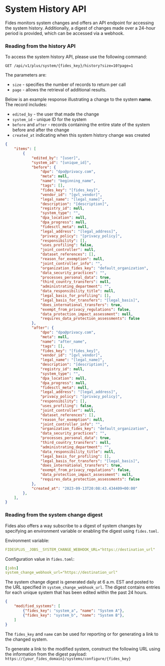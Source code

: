 
# System History API

Fides monitors system changes and offers an API endpoint for accessing the system history. Additionally, a digest of changes made over a 24-hour period is provided, which can be accessed via a webhook.

### Reading from the history API

To access the system history API, please use the following command: 

```
GET /api/v1/plus/system/{fides_key}/history?size=10?page=1
```

The parameters are:
- `size` - specifies the number of records to return per call
- `page` - allows the retrieval of additional results.

Below is an example response illustrating a change to the system **name**. The record includes:

- `edited_by` - the user that made the change
- `system_id` - unique ID for the system
- `before` and `after` - records containing the entire state of the system before and after the change
- `created_at` indicating when this system history change was created

```json
{
    "items": [
        {
            "edited_by": "[user]",
            "system_id": "[unique_id]",
            "before": {
                "dpo": "dpo@privacy.com",
                "meta": null,
                "name": "beginning_name",
                "tags": [],
                "fides_key": "[fides_key]",
                "vendor_id": "[gvl_vendor]",
                "legal_name": "[legal_name]",
                "description": "[description]",
                "registry_id": null,
                "system_type": "",
                "dpa_location": null,
                "dpa_progress": null,
                "fidesctl_meta": null,
                "legal_address": "[legal_address]",
                "privacy_policy": "[privacy_policy]",
                "responsibility": [],
                "uses_profiling": false,
                "joint_controller": null,
                "dataset_references": [],
                "reason_for_exemption": null,
                "joint_controller_info": "",
                "organization_fides_key": "default_organization",
                "data_security_practices": "",
                "processes_personal_data": true,
                "third_country_transfers": null,
                "administrating_department": "",
                "data_responsibility_title": null,
                "legal_basis_for_profiling": [],
                "legal_basis_for_transfers": "[legal_basis]",
                "does_international_transfers": true,
                "exempt_from_privacy_regulations": false,
                "data_protection_impact_assessment": null,
                "requires_data_protection_assessments": false
            },
            "after": {
                "dpo": "dpo@privacy.com",
                "meta": null,
                "name": "after_name",
                "tags": [],
                "fides_key": "[fides_key]",
                "vendor_id": "[gvl_vendor]",
                "legal_name": "[legal_name]",
                "description": "[description]",
                "registry_id": null,
                "system_type": "",
                "dpa_location": null,
                "dpa_progress": null,
                "fidesctl_meta": null,
                "legal_address": "[legal_address]",
                "privacy_policy": "[privacy_policy]",
                "responsibility": [],
                "uses_profiling": false,
                "joint_controller": null,
                "dataset_references": [],
                "reason_for_exemption": null,
                "joint_controller_info": "",
                "organization_fides_key": "default_organization",
                "data_security_practices": "",
                "processes_personal_data": true,
                "third_country_transfers": null,
                "administrating_department": "",
                "data_responsibility_title": null,
                "legal_basis_for_profiling": [],
                "legal_basis_for_transfers": "[legal_basis]",
                "does_international_transfers": true,
                "exempt_from_privacy_regulations": false,
                "data_protection_impact_assessment": null,
                "requires_data_protection_assessments": false
            },
            "created_at": "2023-09-13T20:08:43.434409+00:00"
        },
    ],
}
```

### Reading from the system change digest

Fides also offers a way subscribe to a digest of system changes by specifying an environment variable or enabling the digest using `fides.toml`.


Environment variable: 

```yaml
FIDESPLUS__JOBS__SYSTEM_CHANGE_WEBHOOK_URL="https://destination_url"
```

Configuration value in `fides.toml`:

```yaml
[jobs]
system_change_webhook_url="https://destination_url"
```

The system change digest is generated daily at 6 a.m. EST and posted to the URL specified in `system_change_webhook_url`. The digest contains entries for each unique system that has been edited within the past 24 hours.

```json
{
    "modified_systems": [
        {"fides_key": "system_a", "name": "System A"},
        {"fides_key": "system_b", "name": "System B"},
    ]
}
```

The `fides_key` and `name` can be used for reporting or for generating a link to the changed system.

<Callout emoji="ⓘ" type="idea">To generate a link to the modified system, construct the following URL using the information from the digest payload: `https://{your_fides_domain}/systems/configure/{fides_key}`</Callout>
